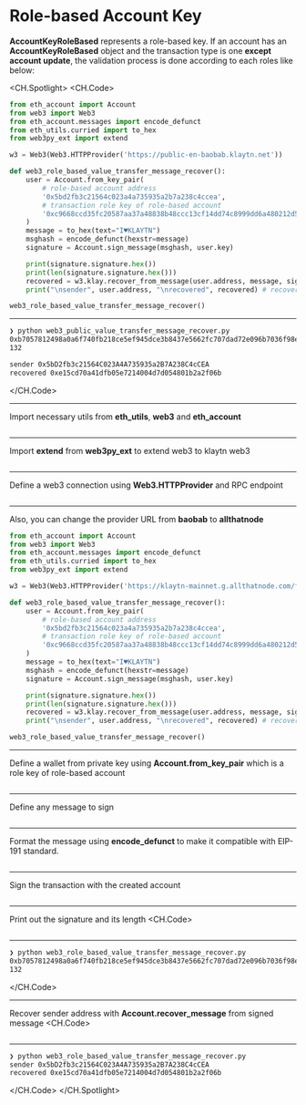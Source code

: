 # Role-based Account Key

**AccountKeyRoleBased** represents a role-based key. If an account has an **AccountKeyRoleBased** object and the transaction type is one **except account update**, the validation process is done according to each roles like below:

<CH.Spotlight>
<CH.Code>

```py web3_role_based_value_transfer_message_recover.py
from eth_account import Account
from web3 import Web3
from eth_account.messages import encode_defunct
from eth_utils.curried import to_hex
from web3py_ext import extend

w3 = Web3(Web3.HTTPProvider('https://public-en-baobab.klaytn.net'))

def web3_role_based_value_transfer_message_recover():
    user = Account.from_key_pair(
        # role-based account address
        '0x5bd2fb3c21564c023a4a735935a2b7a238c4ccea',
        # transaction role key of role-based account
        '0xc9668ccd35fc20587aa37a48838b48ccc13cf14dd74c8999dd6a480212d5f7ac'
    )
    message = to_hex(text="I♥KLAYTN")
    msghash = encode_defunct(hexstr=message)
    signature = Account.sign_message(msghash, user.key)

    print(signature.signature.hex())
    print(len(signature.signature.hex()))
    recovered = w3.klay.recover_from_message(user.address, message, signature.signature.hex(), "latest")
    print("\nsender", user.address, "\nrecovered", recovered) # recovered is an original address of the member key

web3_role_based_value_transfer_message_recover()
```
---

```zsh output
❯ python web3_public_value_transfer_message_recover.py
0xb7057812498a0a6f740fb218ce5ef945dce3b8437e5662fc707dad72e096b7036f98e96d48dd10de502a1d0ce0ae91e048357721dc7502a9aa2018561c06a97d1b
132

sender 0x5bD2fb3c21564C023A4A735935a2B7A238C4cCEA 
recovered 0xe15cd70a41dfb05e7214004d7d054801b2a2f06b
```


</CH.Code>

---
Import necessary utils from **eth_utils**, **web3** and **eth_account**
```py web3_role_based_value_transfer_message_recover.py focus=1:4

```
---
Import **extend** from **web3py_ext** to extend web3 to klaytn web3
```py web3_role_based_value_transfer_message_recover.py focus=5

```
---
Define a web3 connection using **Web3.HTTPProvider** and RPC endpoint
```py web3_role_based_value_transfer_message_recover.py focus=7

```
---

Also, you can change the provider URL from **baobab** to **allthatnode**
```py web3_role_based_value_transfer_message_recover.py focus=7
from eth_account import Account
from web3 import Web3
from eth_account.messages import encode_defunct
from eth_utils.curried import to_hex
from web3py_ext import extend

w3 = Web3(Web3.HTTPProvider('https://klaytn-mainnet.g.allthatnode.com/full/evm'))

def web3_role_based_value_transfer_message_recover():
    user = Account.from_key_pair(
        # role-based account address
        '0x5bd2fb3c21564c023a4a735935a2b7a238c4ccea',
        # transaction role key of role-based account
        '0xc9668ccd35fc20587aa37a48838b48ccc13cf14dd74c8999dd6a480212d5f7ac'
    )
    message = to_hex(text="I♥KLAYTN")
    msghash = encode_defunct(hexstr=message)
    signature = Account.sign_message(msghash, user.key)

    print(signature.signature.hex())
    print(len(signature.signature.hex()))
    recovered = w3.klay.recover_from_message(user.address, message, signature.signature.hex(), "latest")
    print("\nsender", user.address, "\nrecovered", recovered) # recovered is an original address of the member key

web3_role_based_value_transfer_message_recover()
```

---
Define a wallet from private key using **Account.from_key_pair** which is a role key of role-based account
```py web3_role_based_value_transfer_message_recover.py focus=10:13

```
---
Define any message to sign
```py web3_role_based_value_transfer_message_recover.py focus=16

```
---
Format the message using **encode_defunct** to make it compatible with EIP-191 standard.
```py web3_role_based_value_transfer_message_recover.py focus=17

```
---
Sign the transaction with the created account
```py web3_role_based_value_transfer_message_recover.py focus=18

```
---
Print out the signature and its length
<CH.Code>
```py web3_role_based_value_transfer_message_recover.py focus=20:21

```

---

```zsh output
❯ python web3_role_based_value_transfer_message_recover.py
0xb7057812498a0a6f740fb218ce5ef945dce3b8437e5662fc707dad72e096b7036f98e96d48dd10de502a1d0ce0ae91e048357721dc7502a9aa2018561c06a97d1b
132
```

</CH.Code>

---

Recover sender address with **Account.recover_message** from signed message
<CH.Code>
```py web3_role_based_value_transfer_message_recover.py focus=20:21

```
---

```zsh output
❯ python web3_role_based_value_transfer_message_recover.py
sender 0x5bD2fb3c21564C023A4A735935a2B7A238C4cCEA 
recovered 0xe15cd70a41dfb05e7214004d7d054801b2a2f06b
```
</CH.Code>
</CH.Spotlight>